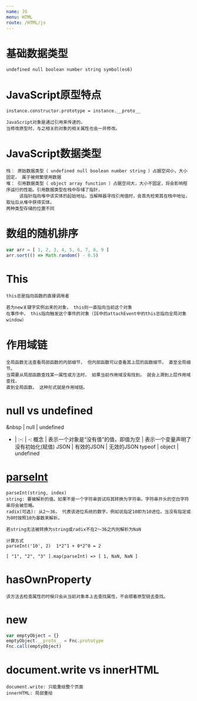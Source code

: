 ```yaml
---
name: JS
menu: HTML
route: /HTML/js
---
```


# 基础数据类型
```
undefined null boolean number string symbol(es6)
```

# JavaScript原型特点
```
instance.constructor.prototype = instance.__proto__

JavaScript对象是通过引用来传递的。
当修改原型时，与之相关的对象的相关属性也会一并修改。
```

# JavaScript数据类型
```
栈： 原始数据类型（ undefined null boolean number string ）占据空间小，大小固定， 属于被频繁使用数据
堆： 引用数据类型（ object array function ）占据空间大，大小不固定，将会影响程序运行的性能。引用数据类型在栈中存储了指针， 
     该指针指向堆中该实体的起始地址。当解释器寻找引用值时，会首先检索其在栈中地址，取址后从堆中获得实体。
两种类型存储的位置不同

```

# 数组的随机排序
```js
var arr = [ 1, 2, 3, 4, 5, 6, 7, 8, 9 ]
arr.sort(() => Math.random() - 0.5)
```

# This
```
this总是指向函数的直接调用者

若为new关键字实例出来的对象， this则一直指向当前这个对象
在事件中， this指向触发这个事件的对象（IE中的attachEvent中的this总指向全局对象window）
```

# 作用域链
```
全局函数无法查看局部函数的内部细节， 但内部函数可以查看其上层的函数细节， 直至全局细节。
当需要从局部函数查找某一属性或方法时， 如果当前作用域没有找到， 就会上溯到上层作用域查找，
直到全局函数， 这种形式就是作用域链。
```

# null vs undefined
&nbsp | null | undefined 
- | :-: | -:
概念 | 表示一个对象是“没有值”的值，即值为空 | 表示一个变量声明了没有初始化(赋值) 
JSON | 有效的JSON | 无效的JSON
typeof | object | undefined

# [parseInt](https://developer.mozilla.org/zh-CN/docs/Web/JavaScript/Reference/Global_Objects/parseInt)
```
parseInt(string, index)
string: 要被解析的值。如果不是一个字符串尝试将其转换为字符串。字符串开头的空白字符串将会被忽略。
radix(可选): 从2～36， 代表该进位系统的数字。例如说指定10即为10进位。当没有指定或为0时按照10为基数来解析。

若string无法被转换为string或radix不在2～36之内则解析为NaN

计算方式
parseInt('10', 2)  1*2^1 + 0*2^0 = 2

[ "1", "2", "3" ].map(parseInt) => [ 1, NaN, NaN ]
```

# hasOwnProperty
```
该方法去检查属性的时候只会从当前对象本上去查找属性，不会顺着原型链去查找。
```

# new
```js
var emptyObject = {}
emptyObject.__proto__ = Fnc.prototype
Fnc.call(emptyObject)
```

# document.write vs innerHTML
```
document.write: 只能重绘整个页面
innerHTML: 局部重绘
```